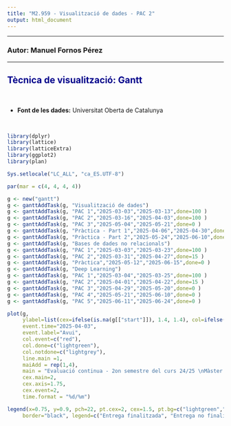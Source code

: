 ```yaml
---
title: "M2.959 - Visualització de dades - PAC 2"
output: html_document
---
```


---

### **Autor:** Manuel Fornos Pérez

--- 

## <font color="darkblue">Tècnica de visualització: Gantt</font>

<br>

* **Font de les dades:** Universitat Oberta de Catalunya

<br>

```r
library(dplyr)
library(lattice)
library(latticeExtra)
library(ggplot2)
library(plan)

Sys.setlocale("LC_ALL", "ca_ES.UTF-8")

```

```r
par(mar = c(4, 4, 4, 4)) 

g <- new("gantt")
g <- ganttAddTask(g, "Visualització de dades")
g <- ganttAddTask(g, "PAC 1","2025-03-03","2025-03-13",done=100 )
g <- ganttAddTask(g, "PAC 2","2025-03-16","2025-04-03",done=100 )
g <- ganttAddTask(g, "PAC 3","2025-05-04","2025-05-21",done=0 )
g <- ganttAddTask(g, "Pràctica - Part 1","2025-04-06","2025-04-30",done=0 )
g <- ganttAddTask(g, "Pràctica - Part 2","2025-05-24","2025-06-10",done=0 )
g <- ganttAddTask(g, "Bases de dades no relacionals")
g <- ganttAddTask(g, "PAC 1","2025-03-03","2025-03-23",done=100 )
g <- ganttAddTask(g, "PAC 2","2025-03-31","2025-04-27",done=15 )
g <- ganttAddTask(g, "Pràctica","2025-05-12","2025-06-15",done=0 )
g <- ganttAddTask(g, "Deep Learning")
g <- ganttAddTask(g, "PAC 1","2025-03-04","2025-03-25",done=100 )
g <- ganttAddTask(g, "PAC 2","2025-04-01","2025-04-22",done=15 )
g <- ganttAddTask(g, "PAC 3","2025-04-29","2025-05-20",done=0 )
g <- ganttAddTask(g, "PAC 4","2025-05-21","2025-06-10",done=0 )
g <- ganttAddTask(g, "PAC 5","2025-06-11","2025-06-24",done=0 )

plot(g, 
     ylabel=list(cex=ifelse(is.na(g[["start"]]), 1.4, 1.4), col=ifelse(is.na(g[["start"]]), "darkblue", "black"),font=ifelse(is.na(g[["start"]]), 2, 1)),
     event.time="2025-04-03",
     event.label="Avui",
     col.event=c("red"),
     col.done=c("lightgreen"),
     col.notdone=c("lightgrey"),
     line.main =1,
     maiAdd = rep(1,4),
     main = "Evaluació continua - 2on semestre del curs 24/25 \nMàster en Ciència de Dades (UOC) \n",
     cex.main=2,
     cex.axis=1.75,
     cex.event=2,
     time.format = "%d/%m") 

legend(x=0.75, y=0.9, pch=22, pt.cex=2, cex=1.5, pt.bg=c("lightgreen","lightgrey"),
     border="black", legend=c("Entrega finalitzada", "Entrega no finalitzada"), bg="white", xpd=TRUE)


```

